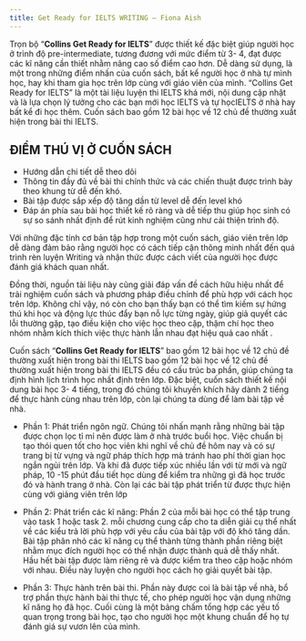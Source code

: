 ---
title: Get Ready for IELTS WRITING – Fiona Aish
---

Trọn bộ “**Collins Get Ready for IELTS**” được thiết kế đặc biệt giúp người học ở trình độ pre-intermediate, tương đương với mức điểm từ 3- 4, đạt được các kĩ năng cần thiết nhằm nâng cao số điểm cao hơn. Dễ dàng sử dụng, là một trong những điểm nhấn của cuốn sách, bất kể người học ở nhà tự mình học, hay khi tham gia học trên lớp cùng với giáo viên của mình. 
“Collins Get Ready for IELTS” là một tài liệu luyện thi IELTS khá mới, nội dung cập nhật và là lựa chọn lý tưởng cho các bạn mới học IELTS và tự họcIELTS ở nhà hay bất kể đi học thêm. Cuốn sách bao gồm 12 bài học về 12 chủ đề thường xuất hiện trong bài thi IELTS.

## ĐIỂM THÚ VỊ Ở CUỐN SÁCH
- Hướng dẫn chi tiết dễ theo dõi
- Thông tin đầy đủ về bài thi chính thức và các chiến thuật được trình bày theo khung từ dễ đến khó.
- Bài tập được sắp xếp độ tăng dần từ level dễ đến level khó
- Đáp án phía sau bài học thiết kế rõ ràng và dễ tiếp thu giúp học sinh có sự so sánh nhất định để rút kinh nghiệm cũng như cải thiện trình độ.

Với những đặc tính cơ bản tập hợp trong một cuốn sách, giáo viên trên lớp dễ dàng đảm bảo rằng người học có cách tiếp cận thông minh nhất đến quá trình rèn luyện Writing và nhận thức được cách viết của người học được đánh giá khách quan nhất.

Đồng thời, nguồn tài liệu này cũng giải đáp vấn đề cách hữu hiệu nhất để trải nghiệm cuốn sách và phương pháp điều chỉnh để phù hợp với cách học trên lớp. Không chỉ vậy, nó còn cho bạn thấy bạn có thể tìm kiếm sự hứng thú khi học và động lực thúc đẩy bạn nỗ lực từng ngày, giúp giả quyết các lỗi thường gặp, tạo điều kiện cho việc học theo cặp, thậm chí học theo nhóm nhằm kích thích việc thực hành lẫn nhau đạt hiệu quả cao nhất .

Cuốn sách “**Collins Get Ready for IELTS**” bao gồm 12 bài học về 12 chủ đề thường xuất hiện trong bài thi IELTS bao gồm 12 bài học về 12 chủ đề thường xuất hiện trong bài thi IELTS đều có cấu trúc ba phần, giúp chúng ta định hình lịch trình học nhất định trên lớp. Đặc biệt, cuốn sách thiết kế nội dung bài học 3- 4 tiếng, trong đó chúng tôi khuyến khích hãy dành 2 tiếng để thực hành cùng nhau trên lớp, còn lại chúng ta dùng để làm bài tập về nhà.

- Phần 1: Phát triển ngôn ngữ. Chúng tôi nhấn mạnh rằng những bài tập được chọn lọc tỉ mỉ nên được làm ở nhà trước buổi học. Việc chuẩn bị tạo thói quen tốt cho học viên khi nghĩ về chủ đề hôm nay và có sự trang bị từ vựng và ngữ pháp thích hợp mà tránh hao phí thời gian học ngắn ngủi trên lớp.
Và khi đã được tiếp xúc nhiều lần với từ mới và ngữ pháp, 10 -15 phút đầu tiết học dùng để kiểm tra những gì đã học trước đó và hành trang ở nhà. Còn lại các bài tập phát triển từ được thực hiện cùng với giảng viên trên lớp

- Phần 2: Phát triển các kĩ năng: Phần 2 của mỗi bài học có thể tập trung vào task 1 hoặc task 2. mỗi chương cung cấp cho ta diễn giải cụ thể nhất về các kiểu trả lời phù hợp với yêu cầu của bài tập với độ khó tăng dần. Bài tập phân nhỏ các kĩ năng cụ thể thành từng thành phần riêng biệt nhằm mục đích người học có thể nhận được thành quả dễ thấy nhất.
Hầu hết bài tập được làm riêng rẽ và được kiểm tra theo cặp hoặc nhóm với nhau. Điều này luyện cho người học cách họ giải quyết bài tập.

- Phần 3: Thực hành trên bài thi. Phần này được coi là bài tập về nhà, bổ trợ phần thực hành bài thi thực tế, cho phép người học vận dụng những kĩ năng họ đã học.
Cuối cùng là một bảng chấm tổng hợp các yếu tố quan trọng trong bài học, tạo cho người học một khung chuẩn để họ tự đánh giá sự vươn lên của mình.